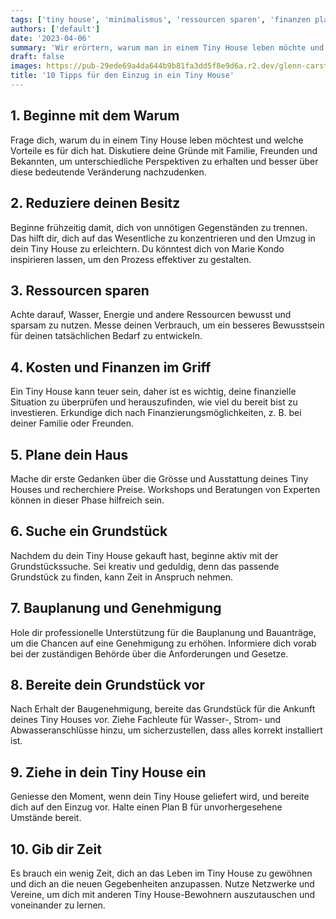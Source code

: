 ```yaml
---
tags: ['tiny house', 'minimalismus', 'ressourcen sparen', 'finanzen planen', 'grundstückssuche']
authors: ['default']
date: '2023-04-06'
summary: 'Wir erörtern, warum man in einem Tiny House leben möchte und wie man seinen Besitz reduziert, Ressourcen spart, die Finanzen plant, das Haus gestaltet, ein Grundstück wählt und Genehmigungen erhält.'
draft: false
images: https://pub-29ede69a4da644b9b81fa3dd5f8e9d6a.r2.dev/glenn-carstens-peters-RLw-UC03Gwc-unsplash-1.webp
title: '10 Tipps für den Einzug in ein Tiny House'
---
```


## 1\. Beginne mit dem Warum

Frage dich, warum du in einem Tiny House leben möchtest und welche Vorteile es
für dich hat. Diskutiere deine Gründe mit Familie, Freunden und Bekannten, um
unterschiedliche Perspektiven zu erhalten und besser über diese bedeutende
Veränderung nachzudenken.

## 2\. Reduziere deinen Besitz

Beginne frühzeitig damit, dich von unnötigen Gegenständen zu trennen. Das
hilft dir, dich auf das Wesentliche zu konzentrieren und den Umzug in dein
Tiny House zu erleichtern. Du könntest dich von Marie Kondo inspirieren
lassen, um den Prozess effektiver zu gestalten.

## 3\. Ressourcen sparen

Achte darauf, Wasser, Energie und andere Ressourcen bewusst und sparsam zu
nutzen. Messe deinen Verbrauch, um ein besseres Bewusstsein für deinen
tatsächlichen Bedarf zu entwickeln.

## 4\. Kosten und Finanzen im Griff

Ein Tiny House kann teuer sein, daher ist es wichtig, deine finanzielle
Situation zu überprüfen und herauszufinden, wie viel du bereit bist zu
investieren. Erkundige dich nach Finanzierungsmöglichkeiten, z. B. bei deiner
Familie oder Freunden.

## 5\. Plane dein Haus

Mache dir erste Gedanken über die Grösse und Ausstattung deines Tiny Houses
und recherchiere Preise. Workshops und Beratungen von Experten können in
dieser Phase hilfreich sein.

## 6\. Suche ein Grundstück

Nachdem du dein Tiny House gekauft hast, beginne aktiv mit der
Grundstückssuche. Sei kreativ und geduldig, denn das passende Grundstück zu
finden, kann Zeit in Anspruch nehmen.

## 7\. Bauplanung und Genehmigung

Hole dir professionelle Unterstützung für die Bauplanung und Bauanträge, um
die Chancen auf eine Genehmigung zu erhöhen. Informiere dich vorab bei der
zuständigen Behörde über die Anforderungen und Gesetze.

## 8\. Bereite dein Grundstück vor

Nach Erhalt der Baugenehmigung, bereite das Grundstück für die Ankunft deines
Tiny Houses vor. Ziehe Fachleute für Wasser-, Strom- und Abwasseranschlüsse
hinzu, um sicherzustellen, dass alles korrekt installiert ist.

## 9\. Ziehe in dein Tiny House ein

Geniesse den Moment, wenn dein Tiny House geliefert wird, und bereite dich auf
den Einzug vor. Halte einen Plan B für unvorhergesehene Umstände bereit.

## 10\. Gib dir Zeit

Es brauch ein wenig Zeit, dich an das Leben im Tiny House zu gewöhnen und dich
an die neuen Gegebenheiten anzupassen. Nutze Netzwerke und Vereine, um dich
mit anderen Tiny House-Bewohnern auszutauschen und voneinander zu lernen.
